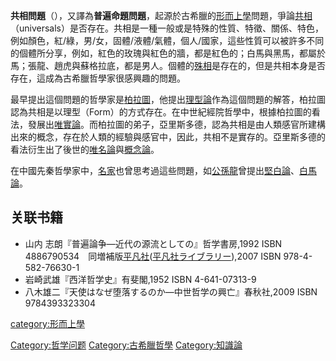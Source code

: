 {{unreferenced|time=2011-12-16T20:14:24+00:00}}
'''共相問題'''（{{lang-en|Problem of universals}}），又譯為'''普遍命題問題'''，起源於古希臘的[[形而上學|形而上學]]問題，爭論[[共相|共相]]（universals）是否存在。共相是一種一般或是特殊的性質、特徵、關係、特色，例如顏色，紅/綠，男/女，固體/液體/氣體，個人/國家，這些性質可以被許多不同的個體所分享，例如，紅色的玫瑰與紅色的牆，都是紅色的；白馬與黑馬，都屬於馬；張龍、趙虎與蘇格拉底，都是男人。個體的[[殊相|殊相]]是存在的，但是共相本身是否存在，這成為古希臘哲學家很感興趣的問題。

最早提出這個問題的哲學家是[[柏拉圖|柏拉圖]]，他提出[[理型論|理型論]]作為這個問題的解答，柏拉圖認為共相是以理型（Form）的方式存在。在中世紀經院哲學中，根據柏拉圖的看法，發展出[[唯實論|唯實論]]。而柏拉圖的弟子，亞里斯多德，認為共相是由人類感官所建構出來的概念，存在於人類的經驗與感官中，因此，共相不是實存的。亞里斯多德的看法衍生出了後世的[[唯名論|唯名論]]與[[概念論|概念論]]。

在中國先秦哲學家中，[[名家|名家]]也曾思考過這些問題，如[[公孫龍|公孫龍]]曾提出[[堅白論|堅白論]]、[[白馬論|白馬論]]。

==关联书籍==
*山内 志朗『普遍論争―近代の源流としての』哲学書房,1992 ISBN 4886790534　同増補版[[平凡社|平凡社]]([[平凡社ライブラリー|平凡社ライブラリー]]),2007 ISBN 978-4-582-76630-1
*岩崎武雄『西洋哲学史』有斐閣,1952 ISBN 4-641-07313-9
*八木雄二『天使はなぜ堕落するのか―中世哲学の興亡』春秋社,2009 ISBN 9784393323304
[[category:形而上學|category:形而上學]]
[[Category:哲学问题|Category:哲学问题]]
[[Category:古希臘哲學|Category:古希臘哲學]]
[[Category:知識論|Category:知識論]]